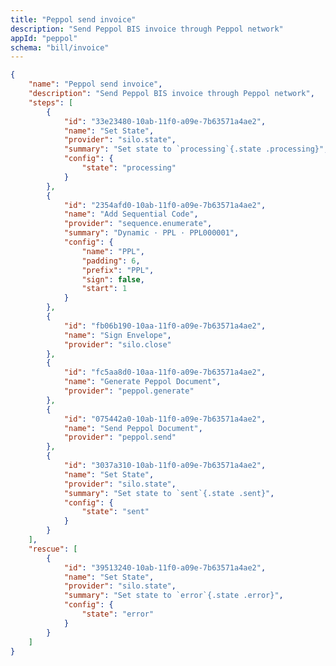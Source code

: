 ```yaml
---
title: "Peppol send invoice"
description: "Send Peppol BIS invoice through Peppol network"
appId: "peppol"
schema: "bill/invoice"
---
```


```json
{
    "name": "Peppol send invoice",
    "description": "Send Peppol BIS invoice through Peppol network",
    "steps": [
        {
            "id": "33e23480-10ab-11f0-a09e-7b63571a4ae2",
            "name": "Set State",
            "provider": "silo.state",
            "summary": "Set state to `processing`{.state .processing}",
            "config": {
                "state": "processing"
            }
        },
        {
            "id": "2354afd0-10ab-11f0-a09e-7b63571a4ae2",
            "name": "Add Sequential Code",
            "provider": "sequence.enumerate",
            "summary": "Dynamic · PPL · PPL000001",
            "config": {
                "name": "PPL",
                "padding": 6,
                "prefix": "PPL",
                "sign": false,
                "start": 1
            }
        },
        {
            "id": "fb06b190-10aa-11f0-a09e-7b63571a4ae2",
            "name": "Sign Envelope",
            "provider": "silo.close"
        },
        {
            "id": "fc5aa8d0-10aa-11f0-a09e-7b63571a4ae2",
            "name": "Generate Peppol Document",
            "provider": "peppol.generate"
        },
        {
            "id": "075442a0-10ab-11f0-a09e-7b63571a4ae2",
            "name": "Send Peppol Document",
            "provider": "peppol.send"
        },
        {
            "id": "3037a310-10ab-11f0-a09e-7b63571a4ae2",
            "name": "Set State",
            "provider": "silo.state",
            "summary": "Set state to `sent`{.state .sent}",
            "config": {
                "state": "sent"
            }
        }
    ],
    "rescue": [
        {
            "id": "39513240-10ab-11f0-a09e-7b63571a4ae2",
            "name": "Set State",
            "provider": "silo.state",
            "summary": "Set state to `error`{.state .error}",
            "config": {
                "state": "error"
            }
        }
    ]
}
```